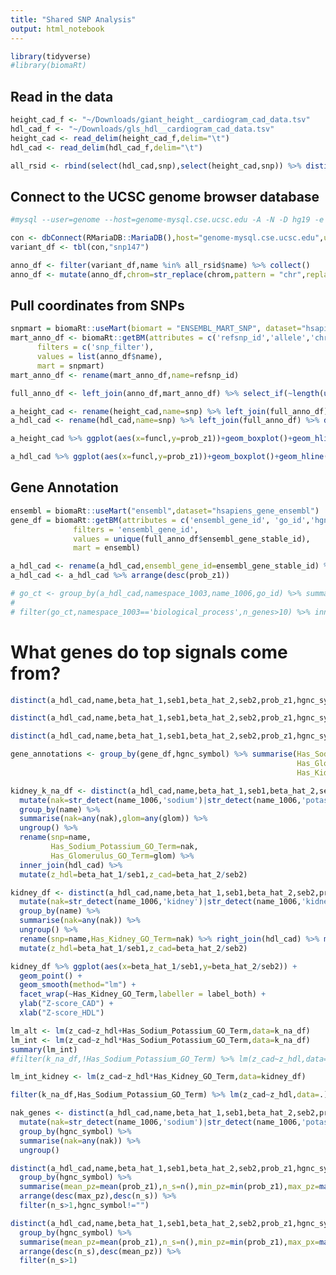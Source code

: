 ```yaml
---
title: "Shared SNP Analysis"
output: html_notebook
---
```


```r
library(tidyverse)
#library(biomaRt)
```


## Read in the data

```r
height_cad_f <- "~/Downloads/giant_height__cardiogram_cad_data.tsv"
hdl_cad_f <- "~/Downloads/gls_hdl__cardiogram_cad_data.tsv"
height_cad <- read_delim(height_cad_f,delim="\t")
hdl_cad <- read_delim(hdl_cad_f,delim="\t")

all_rsid <- rbind(select(hdl_cad,snp),select(height_cad,snp)) %>% distinct(snp) %>% rename(name=snp)
```

## Connect to the UCSC genome browser database


```r
#mysql --user=genome --host=genome-mysql.cse.ucsc.edu -A -N -D hg19 -e 'SELECT chrom, chromStart, chromEnd, name FROM snp144Common where name=\'rs10931091\''

con <- dbConnect(RMariaDB::MariaDB(),host="genome-mysql.cse.ucsc.edu",username="genome",dbname="hg19")
variant_df <- tbl(con,"snp147")
```

```r
anno_df <- filter(variant_df,name %in% all_rsid$name) %>% collect()
anno_df <- mutate(anno_df,chrom=str_replace(chrom,pattern = "chr",replacement = ""))
```




## Pull coordinates from SNPs

```r
snpmart = biomaRt::useMart(biomart = "ENSEMBL_MART_SNP", dataset="hsapiens_snp")
mart_anno_df <- biomaRt::getBM(attributes = c('refsnp_id','allele','chrom_start','chrom_strand','clinical_significance','associated_gene','distance_to_transcript','polyphen_score','sift_score','ensembl_gene_stable_id','consequence_type_tv','consequence_allele_string'), 
      filters = c('snp_filter'), 
      values = list(anno_df$name), 
      mart = snpmart)
mart_anno_df <- rename(mart_anno_df,name=refsnp_id)
```


```r
full_anno_df <- left_join(anno_df,mart_anno_df) %>% select_if(~length(unique(.x))>1)
```


```r
a_height_cad <- rename(height_cad,name=snp) %>% left_join(full_anno_df) %>% distinct(name,.keep_all=T) %>% mutate(funcl=str_split(func,pattern=",")) %>% unnest(funcl)
a_hdl_cad <- rename(hdl_cad,name=snp) %>% left_join(full_anno_df) %>% distinct(name,.keep_all=T) %>% mutate(funcl=str_split(func,pattern=",")) %>% unnest(funcl)
```

```r
a_height_cad %>% ggplot(aes(x=funcl,y=prob_z1))+geom_boxplot()+geom_hline(aes(yintercept=median(prob_z1)))+ggtitle("Height->CAD")+xlab("Function")
```


```r
a_hdl_cad %>% ggplot(aes(x=funcl,y=prob_z1))+geom_boxplot()+geom_hline(aes(yintercept=median(prob_z1)))+ggtitle("HDL->CAD")+xlab("Function")
```

## Gene Annotation
```r
ensembl = biomaRt::useMart("ensembl",dataset="hsapiens_gene_ensembl")
gene_df = biomaRt::getBM(attributes = c('ensembl_gene_id', 'go_id','hgnc_symbol','description','family','name_1006','namespace_1003'), 
              filters = 'ensembl_gene_id', 
              values = unique(full_anno_df$ensembl_gene_stable_id), 
              mart = ensembl)

```
```r
a_hdl_cad <- rename(a_hdl_cad,ensembl_gene_id=ensembl_gene_stable_id) %>% inner_join(gene_df) 
a_hdl_cad <- a_hdl_cad %>% arrange(desc(prob_z1))

# go_ct <- group_by(a_hdl_cad,namespace_1003,name_1006,go_id) %>% summarise(n_genes=n_distinct(hgnc_symbol),n_tot=n(),mean_prob=mean(unique(prob_z1))) %>% ungroup() %>% arrange(desc(n_genes),desc(n_tot))
# 
# filter(go_ct,namespace_1003=='biological_process',n_genes>10) %>% inner_join(a_hdl_cad) %>% ggplot(aes(x=mean_prob,y=prob_z1,group=mean_prob))+geom_boxplot()

```


# What genes do top signals come from?
```r
distinct(a_hdl_cad,name,beta_hat_1,seb1,beta_hat_2,seb2,prob_z1,hgnc_symbol) %>% arrange(desc(prob_z1))
```

```r
distinct(a_hdl_cad,name,beta_hat_1,seb1,beta_hat_2,seb2,prob_z1,hgnc_symbol,distance_to_transcript) %>% arrange(desc(prob_z1))
```

```r
distinct(a_hdl_cad,name,beta_hat_1,seb1,beta_hat_2,seb2,prob_z1,hgnc_symbol,distance_to_transcript,name_1006) %>% arrange(desc(prob_z1)) %>% mutate(nak=str_detect(name_1006,'sodium')|str_detect(name_1006,'potassium')) %>% group_by(name) %>% summarise(nak=any(nak)) %>% ungroup() %>% rename(snp=name,Has_Sodium_Potassium_GO_Term=nak) %>% inner_join(hdl_cad) %>% ggplot(aes(x=beta_hat_1/seb1,y=beta_hat_2/seb2))+geom_point()+geom_smooth(method="lm")+facet_wrap(~Has_Sodium_Potassium_GO_Term,labeller = label_both)+ylab("Z-score_CAD")+xlab("Z-score_HDL")
```


```r
gene_annotations <- group_by(gene_df,hgnc_symbol) %>% summarise(Has_Sodium_Potassium_GO_Term=any(str_detect(name_1006,'sodium')|str_detect(name_1006,'potassium')),
                                                                Has_Glomerulus_GO_Term=any(str_detect(name_1006,'glomerulus')),
                                                                Has_Kidney_GO_Term=any(str_detect(name_1006,'kidney')))
```






```r
kidney_k_na_df <- distinct(a_hdl_cad,name,beta_hat_1,seb1,beta_hat_2,seb2,prob_z1,hgnc_symbol,distance_to_transcript,name_1006) %>% arrange(desc(prob_z1)) %>%
  mutate(nak=str_detect(name_1006,'sodium')|str_detect(name_1006,'potassium'),glom=str_detect(name_1006,'glomerulus')) %>%
  group_by(name) %>% 
  summarise(nak=any(nak),glom=any(glom)) %>%
  ungroup() %>%
  rename(snp=name,
         Has_Sodium_Potassium_GO_Term=nak,
         Has_Glomerulus_GO_Term=glom) %>%
  inner_join(hdl_cad) %>% 
  mutate(z_hdl=beta_hat_1/seb1,z_cad=beta_hat_2/seb2)
```

```r
kidney_df <- distinct(a_hdl_cad,name,beta_hat_1,seb1,beta_hat_2,seb2,prob_z1,hgnc_symbol,distance_to_transcript,name_1006) %>% arrange(desc(prob_z1)) %>%
  mutate(nak=str_detect(name_1006,'kidney')|str_detect(name_1006,'kidney')) %>% 
  group_by(name) %>%
  summarise(nak=any(nak)) %>% 
  ungroup() %>%
  rename(snp=name,Has_Kidney_GO_Term=nak) %>% right_join(hdl_cad) %>% mutate(Has_Kidney_GO_Term=ifelse(is.na(Has_Kidney_GO_Term),FALSE,Has_Kidney_GO_Term)) %>%
  mutate(z_hdl=beta_hat_1/seb1,z_cad=beta_hat_2/seb2)
```

```r
kidney_df %>% ggplot(aes(x=beta_hat_1/seb1,y=beta_hat_2/seb2)) +
  geom_point() +
  geom_smooth(method="lm") +
  facet_wrap(~Has_Kidney_GO_Term,labeller = label_both) +
  ylab("Z-score_CAD") +
  xlab("Z-score_HDL")
```



```r
lm_alt <- lm(z_cad~z_hdl+Has_Sodium_Potassium_GO_Term,data=k_na_df)
lm_int <- lm(z_cad~z_hdl*Has_Sodium_Potassium_GO_Term,data=k_na_df)
summary(lm_int)
#filter(k_na_df,!Has_Sodium_Potassium_GO_Term) %>% lm(z_cad~z_hdl,data=.) %>% summary()
```


```r
lm_int_kidney <- lm(z_cad~z_hdl*Has_Kidney_GO_Term,data=kidney_df)
```




```r
filter(k_na_df,Has_Sodium_Potassium_GO_Term) %>% lm(z_cad~z_hdl,data=.) %>% summary()
```


```r
nak_genes <- distinct(a_hdl_cad,name,beta_hat_1,seb1,beta_hat_2,seb2,prob_z1,hgnc_symbol,distance_to_transcript,name_1006) %>% arrange(desc(prob_z1)) %>% 
  mutate(nak=str_detect(name_1006,'sodium')|str_detect(name_1006,'potassium')) %>%
  group_by(hgnc_symbol) %>% 
  summarise(nak=any(nak)) %>%
  ungroup()
```


```r
distinct(a_hdl_cad,name,beta_hat_1,seb1,beta_hat_2,seb2,prob_z1,hgnc_symbol) %>%
  group_by(hgnc_symbol) %>%
  summarise(mean_pz=mean(prob_z1),n_s=n(),min_pz=min(prob_z1),max_pz=max(prob_z1)) %>% 
  arrange(desc(max_pz),desc(n_s)) %>%
  filter(n_s>1,hgnc_symbol!="")
```

```r
distinct(a_hdl_cad,name,beta_hat_1,seb1,beta_hat_2,seb2,prob_z1,hgnc_symbol) %>%
  group_by(hgnc_symbol) %>%
  summarise(mean_pz=mean(prob_z1),n_s=n(),min_pz=min(prob_z1),max_px=max(prob_z1)) %>% 
  arrange(desc(n_s),desc(mean_pz)) %>% 
  filter(n_s>1)
```



